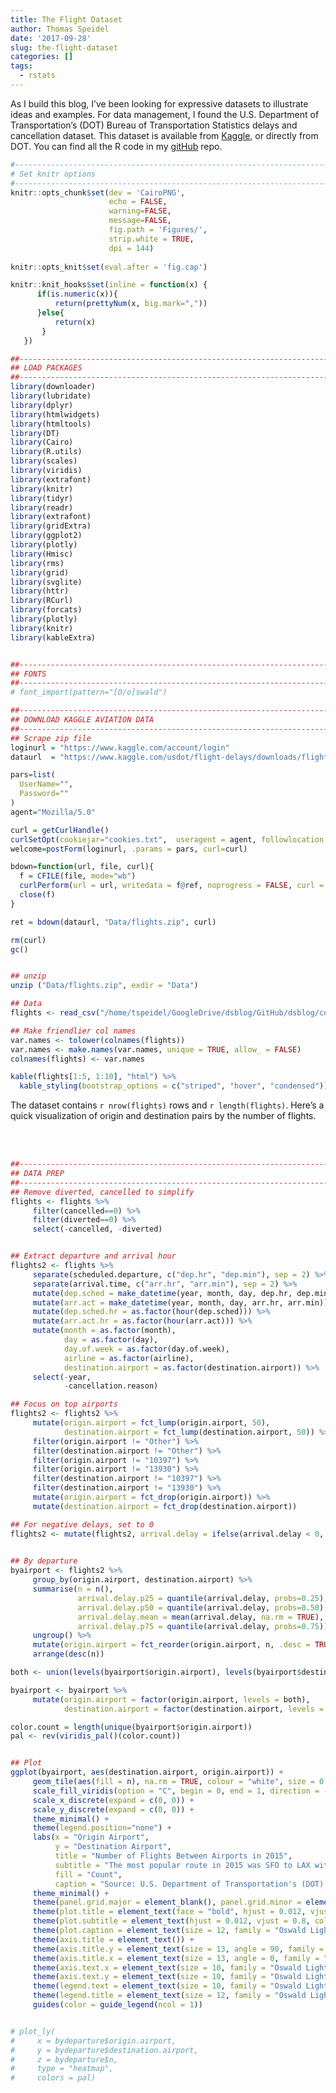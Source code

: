 ```yaml
---
title: The Flight Dataset
author: Thomas Speidel
date: '2017-09-28'
slug: the-flight-dataset
categories: []
tags:
  - rstats
---
```


As I build this blog, I've been looking for expressive datasets to illustrate ideas and examples. For data management, I found the U.S. Department of Transportation's (DOT) Bureau of Transportation Statistics delays and cancellation dataset. This dataset is available from [Kaggle](https://www.kaggle.com/usdot/flight-delays), or directly from DOT. You can find all the R code in my [gitHub](https://github.com/tspeidel/dsblog/tree/master/content/post) repo.



```r
#-----------------------------------------------------------------------------------------#
# Set knitr options
#-----------------------------------------------------------------------------------------#
knitr::opts_chunk$set(dev = 'CairoPNG',
                      echo = FALSE, 
                      warning=FALSE, 
                      message=FALSE, 
                      fig.path = 'Figures/', 
                      strip.white = TRUE, 
                      dpi = 144)
 
knitr::opts_knit$set(eval.after = 'fig.cap')

knitr::knit_hooks$set(inline = function(x) {
      if(is.numeric(x)){
          return(prettyNum(x, big.mark=","))
      }else{
          return(x)
       }
   })

##----------------------------------------------------------------------------------------------------------------------
## LOAD PACKAGES
##----------------------------------------------------------------------------------------------------------------------
library(downloader)
library(lubridate)
library(dplyr)
library(htmlwidgets)
library(htmltools)
library(DT)
library(Cairo)
library(R.utils)
library(scales)
library(viridis)
library(extrafont)
library(knitr)
library(tidyr)
library(readr)
library(extrafont)
library(gridExtra)
library(ggplot2)
library(plotly)
library(Hmisc)
library(rms)
library(grid)
library(svglite)
library(httr)
library(RCurl)
library(forcats)
library(plotly)
library(knitr)
library(kableExtra)


##----------------------------------------------------------------------------------------------------------------------
## FONTS
##----------------------------------------------------------------------------------------------------------------------
# font_import(pattern="[O/o]swald")

```


```r
##----------------------------------------------------------------------------------------------------------------------
## DOWNLOAD KAGGLE AVIATION DATA
##----------------------------------------------------------------------------------------------------------------------
## Scrape zip file
loginurl = "https://www.kaggle.com/account/login"
dataurl  = "https://www.kaggle.com/usdot/flight-delays/downloads/flights.csv"

pars=list(
  UserName="",
  Password=""
)
agent="Mozilla/5.0"

curl = getCurlHandle()
curlSetOpt(cookiejar="cookies.txt",  useragent = agent, followlocation = TRUE, curl=curl)
welcome=postForm(loginurl, .params = pars, curl=curl)

bdown=function(url, file, curl){
  f = CFILE(file, mode="wb")
  curlPerform(url = url, writedata = f@ref, noprogress = FALSE, curl = curl)
  close(f)
}

ret = bdown(dataurl, "Data/flights.zip", curl)

rm(curl)
gc()


## unzip
unzip ("Data/flights.zip", exdir = "Data")
```



```r
## Data
flights <- read_csv("/home/tspeidel/GoogleDrive/dsblog/GitHub/dsblog/content/post/Data/flights.csv")

## Make friendlier col names
var.names <- tolower(colnames(flights))
var.names <- make.names(var.names, unique = TRUE, allow_ = FALSE)
colnames(flights) <- var.names

kable(flights[1:5, 1:10], "html") %>%
  kable_styling(bootstrap_options = c("striped", "hover", "condensed"))
```

The dataset contains `r nrow(flights)` rows and `r length(flights)`. Here's a quick visualization of origin and destination pairs by the number of flights.

<br><br>


```r
##----------------------------------------------------------------------------------------------------------------------
## DATA PREP
##----------------------------------------------------------------------------------------------------------------------
## Remove diverted, cancelled to simplify
flights <- flights %>%
     filter(cancelled==0) %>%
     filter(diverted==0) %>%
     select(-cancelled, -diverted)


## Extract departure and arrival hour
flights2 <- flights %>%
     separate(scheduled.departure, c("dep.hr", "dep.min"), sep = 2) %>%
     separate(arrival.time, c("arr.hr", "arr.min"), sep = 2) %>%
     mutate(dep.sched = make_datetime(year, month, day, dep.hr, dep.min)) %>%
     mutate(arr.act = make_datetime(year, month, day, arr.hr, arr.min)) %>%
     mutate(dep.sched.hr = as.factor(hour(dep.sched))) %>%
     mutate(arr.act.hr = as.factor(hour(arr.act))) %>%
     mutate(month = as.factor(month),
            day = as.factor(day),
            day.of.week = as.factor(day.of.week),
            airline = as.factor(airline),
            destination.airport = as.factor(destination.airport)) %>%
     select(-year,
            -cancellation.reason)

## Focus on top airports
flights2 <- flights2 %>%     
     mutate(origin.airport = fct_lump(origin.airport, 50),
            destination.airport = fct_lump(destination.airport, 50)) %>%
     filter(origin.airport != "Other") %>%
     filter(destination.airport != "Other") %>%
     filter(origin.airport != "10397") %>%
     filter(origin.airport != "13930") %>%
     filter(destination.airport != "10397") %>%
     filter(destination.airport != "13930") %>%
     mutate(origin.airport = fct_drop(origin.airport)) %>%
     mutate(destination.airport = fct_drop(destination.airport))

## For negative delays, set to 0
flights2 <- mutate(flights2, arrival.delay = ifelse(arrival.delay < 0, 0, arrival.delay))
    

## By departure
byairport <- flights2 %>%
     group_by(origin.airport, destination.airport) %>%
     summarise(n = n(),
               arrival.delay.p25 = quantile(arrival.delay, probs=0.25),
               arrival.delay.p50 = quantile(arrival.delay, probs=0.50),
               arrival.delay.mean = mean(arrival.delay, na.rm = TRUE),
               arrival.delay.p75 = quantile(arrival.delay, probs=0.75)) %>%
     ungroup() %>%
     mutate(origin.airport = fct_reorder(origin.airport, n, .desc = TRUE)) %>%
     arrange(desc(n))

both <- union(levels(byairport$origin.airport), levels(byairport$destination.airport))

byairport <- byairport %>%
     mutate(origin.airport = factor(origin.airport, levels = both),
            destination.airport = factor(destination.airport, levels = both))

color.count = length(unique(byairport$origin.airport))
pal <- rev(viridis_pal()(color.count))


## Plot
ggplot(byairport, aes(destination.airport, origin.airport)) +
     geom_tile(aes(fill = n), na.rm = TRUE, colour = "white", size = 0.4) + 
     scale_fill_viridis(option = "C", begin = 0, end = 1, direction = -1) + 
     scale_x_discrete(expand = c(0, 0)) +
     scale_y_discrete(expand = c(0, 0)) + 
     theme_minimal() +
     theme(legend.position="none") +
     labs(x = "Origin Airport",
          y = "Destination Airport",
          title = "Number of Flights Between Airports in 2015",
          subtitle = "The most popular route in 2015 was SFO to LAX with 13,400 flights, while the return LAX to SFO had 13,109. JFK to LAX had 11,853\n flights (11,851 for the return). An average route was DFW to SMF with 1,301 flights. White squares indicate there were no flights in \n2015 between the two airports.",
          fill = "Count",
          caption = "Source: U.S. Department of Transportation's (DOT) Bureau of Transportation Statistics 2015") +
     theme_minimal() +
     theme(panel.grid.major = element_blank(), panel.grid.minor = element_blank()) +
     theme(plot.title = element_text(face = "bold", hjust = 0.012, vjust = 0.8, colour = "#3C3C3C", size = 28, family = "Oswald")) +
     theme(plot.subtitle = element_text(hjust = 0.012, vjust = 0.8, colour = "#3C3C3C", margin = margin(0, 0, 20, 0), size = 14, family = "Oswald Light")) +
     theme(plot.caption = element_text(size = 12, family = "Oswald Light")) +
     theme(axis.title = element_text()) +
     theme(axis.title.y = element_text(size = 13, angle = 90, family = "Oswald Light")) +
     theme(axis.title.x = element_text(size = 13, angle = 0, family = "Oswald Light")) +
     theme(axis.text.x = element_text(size = 10, family = "Oswald Light")) +
     theme(axis.text.y = element_text(size = 10, family = "Oswald Light")) +
     theme(legend.text = element_text(size = 10, family = "Oswald Light")) +
     theme(legend.title = element_text(size = 12, family = "Oswald Light")) +
     guides(color = guide_legend(ncol = 1))


# plot_ly(
#     x = bydeparture$origin.airport, 
#     y = bydeparture$destination.airport,
#     z = bydeparture$n, 
#     type = "heatmap",
#     colors = pal)

```





     

